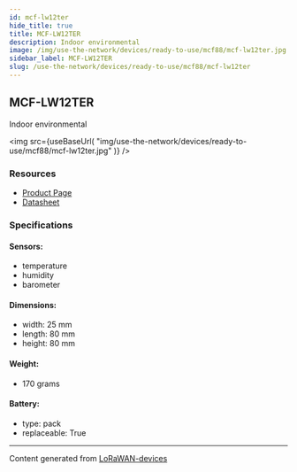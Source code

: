 ```yaml
---
id: mcf-lw12ter
hide_title: true
title: MCF-LW12TER
description: Indoor environmental
image: /img/use-the-network/devices/ready-to-use/mcf88/mcf-lw12ter.jpg
sidebar_label: MCF-LW12TER
slug: /use-the-network/devices/ready-to-use/mcf88/mcf-lw12ter
---
```



## MCF-LW12TER

Indoor environmental

<img
src={useBaseUrl(
"img/use-the-network/devices/ready-to-use/mcf88/mcf-lw12ter.jpg"
)}
/>

### Resources

- [Product Page](https://www.mcf88.it/prodotto/mcf-lw12ter/)
- [Datasheet](https://www.mcf88.it/wp-content/uploads/2020/07/MCF-LW12TER.pdf)

### Specifications

#### Sensors:
- temperature
- humidity
- barometer
#### Dimensions:
- width: 25 mm
- length: 80 mm
- height: 80 mm
#### Weight: 
- 170 grams
#### Battery: 
- type: pack
- replaceable: True



---
Content generated from [LoRaWAN-devices](https://github.com/TheThingsNetwork/lorawan-devices)